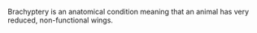 {{dicdef}}
Brachyptery is an anatomical condition meaning that an animal has very reduced, non-functional wings.